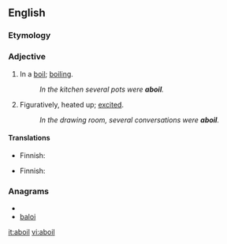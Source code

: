 ==English==

===Etymology===
{{prefix|a|boil|gloss1=in, on}}

===Adjective===
{{en-adj}}

# In a [[boil]]; [[boiling]].
#: ''In the kitchen several pots were '''aboil'''.''
# Figuratively, heated up; [[excited]].
#: ''In the drawing room, several conversations were '''aboil'''.''

====Translations====
{{trans-top|boiling}}
* Finnish: {{t|fi|kiehua|alt=kiehumassa}}
{{trans-mid}}
{{trans-bottom}}

{{trans-top|excited}}
* Finnish: {{t|fi|kuuma|alt=kuumana}}
{{trans-mid}}
{{trans-bottom}}

===Anagrams===
* {{alphagram|abilo}}
* [[baloi#English|baloi]]

[[it:aboil]]
[[vi:aboil]]